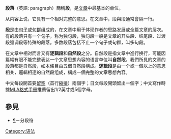 '''段落'''（英語: paragraph）簡稱'''段'''，是[[文字作品|文章]]中最基本的单位。

从内容上说，它具有一个相对完整的意思。在文章中，段與段通常會隔一行。

'''段'''是由[[句子|句子]]或[[句群|句群]]组成的，在文章中用于体现作者的思路发展或全篇文章的层次。有的段落只有一个句子，称为独句段，独句段一般是文章的开头段、结尾段、过渡段强调段等特殊的段落。多数段落包括不止一个句子或句群，叫多句段。

在文章中相对而言又有'''逻辑段'''和'''自然段'''之分。自然段是指文章中進行换行，可能因篇幅有限不能完整表达一个文章思想內容的语言单位叫'''自然段'''。我們所見的文章的段落都是自然段，如本條目由五個自然段構成。'''逻辑段'''是由一个或一個以上的意思相关，邏輯相連的自然段组成，構成一個完整的文章思想內容。

中文每段開首要[[空格|留空]]（首行[[縮排|縮排]]）兩個字；日文每段開頭留出一個字；中文寫作時據[[MLA格式手冊|MLA格式手冊]]推薦留出1/2英寸或5個字母。

== 參見 ==
*[[¶|¶]]－分段符

{{语言单位}}
{{Typography terms}}

[[Category:语法|Category:语法]]